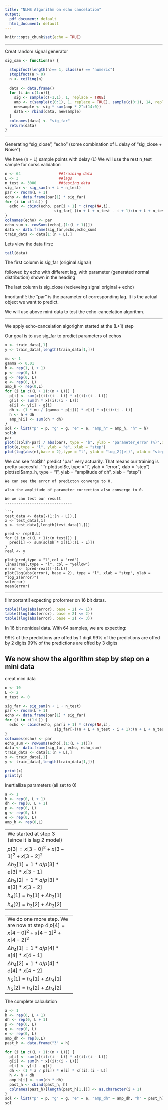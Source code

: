 ---
title: "NLMS Algorithm on echo cancelation"
output:
  pdf_document: default
  html_document: default
---

```{r setup, include=FALSE}
knitr::opts_chunk$set(echo = TRUE)
```
-------------------------

Creat random signal generator
```{r}
sig_sam <- function(n) {

  stopifnot(length(n)== 1, class(n) == "numeric")
  stopifnot(n > 0)
  n <- ceiling(n)
  
  data <- data.frame()
  for (i in c(1:n)){
    sig <- sample(c(-1,1), 1, replace = TRUE)
    amp <- c(sample(c(0:1), 1, replace = TRUE), sample(c(0:1), 14, replace = TRUE))
    newsample <- sig * sum(amp * 2^c(14:0))
    data <- rbind(data, newsample) 
  }
  colnames(data) <- "sig_far"
  return(data)
}
```
--------------------------

Generating  "sig_close", "echo" (some combination of L delay of "sig_close + Noise")

We have (n + L) sample points with delay (L)
We will use the rest n_test sample for corss validation
```{r}
n <- 64                 ##training data
L <- 3                  ##lags
n_test <- 3000          ##testing data
sig_far <- sig_sam(n + L + n_test)
par <- rnorm(L + 1)
echo <- data.frame(par[1] * sig_far)
for (i in c(1:L)) {
  echo <- cbind(echo, par[i + 1] * c(rep(NA,i), 
                      sig_far[-((n + L + n_test - i + 1):(n + L + n_test)),]))# + (rnorm(1, mean = 0, sd = 1)))
}
colnames(echo) <- par
echo_sum <- rowSums(echo[,(1:(L + 1))])
data <- data.frame(sig_far,echo,echo_sum)
train_data <- data[1:(n + L),]
```
Lets view the data first:
```{r}
tail(data)
```
The first column is sig_far (original signal)

followed by echo with different lag, with parameter (generated normal distribution) shown in the heading

The last column is sig_close (recieveing signal original + echo)

Imoritant!!: the "par" is the parameter of corresponding lag. It is the actual object we want to predict.

We will use above mini-data to test the echo-cancelation algorithm.

-------------------------

We apply echo-cancelation algorighm started at the (L+1) step

Our goal is to use sig_far to predict parameters of echos
```{r}
x <- train_data[,1]
y <- train_data[,length(train_data[1,])]

mu <- 1
gamma <- 0.01
h <- rep(1, L + 1)
p <- rep(0, L)
g <- rep(0, L)
e <- rep(0, L)
amp_h <- rep(0,L)
for (i in c((L + 1):(n + L))) {
  p[i] <- sum(x[(i):(i - L)] * x[(i):(i - L)])
  g[i] <- sum(h * x[(i):(i - L)])
  e[i] <- y[i] - g[i]
  dh <- (1 * mu / (gamma + p[i])) * e[i] * x[(i):(i - L)]
  h <- h + dh
  amp_h[i] <- sum(dh * dh)
}
sol <- list("p" = p, "g" = g, "e" = e, "amp_h" = amp_h, "h" = h)
sol$h
par
plot((sol$h-par) / abs(par), type = "b", ylab = "parameter_error (%)",xlab = "lag")
plot(e,type = "l", ylab = "e", xlab = "step")
plot(log(abs(e),base = 2),type = "l", ylab = "log_2(|e|)", xlab = "step")
```
We can see "sol$h" predict "par" very actuarily. That means our training is pretty succesful.
```{r}
plot(sol$e, type = "l", ylab = "error", xlab = "step")
plot(sol$amp_h, type = "l", ylab = "amplitude of dh", xlab = "step")
```
We can see the error of predicton converge to 0.

also the amplitude of parameter correction also converge to 0.

We we can test our result
------------------------------

```{r}
test_data <- data[-(1:(n + L)),]
x <- test_data[,1]
y <- test_data[,length(test_data[1,])]

pred <- rep(0,L)
for (i in c((L + 1):(n_test))) {
  pred[i] <- sum(sol$h * x[(i):(i - L)])
}
real <- y 

plot(pred,type = "l",col = "red")
lines(real,type = "l", col = "yellow")
error <- (pred-real)[-(1:L)]
plot(log(abs(error), base = 2), type = "l", xlab = "step", ylab = "log_2(error)")
sd(error)
mean(error)
```
-------------------------------

!!Important!! expecting proformer on 16 bit datas.
```{r}
table((log(abs(error), base = 2) <= 1))
table((log(abs(error), base = 2) <= 2))
table((log(abs(error), base = 2) <= 3))
```
In 16 bit nonideal data. With 64 samples, we are expecting:

99% of the predictions are offed by 1 digit
99% of the predictions are offed by 2 digits
99% of the predictions are offed by 3 digits

We now show the algorithm step by step on a mini data
-------------------------------
creat mini data
```{r}
n <- 10
L <- 2
n_test <- 0

sig_far <- sig_sam(n + L + n_test)
par <- rnorm(L + 1)
echo <- data.frame(par[1] * sig_far)
for (i in c(1:L)) {
  echo <- cbind(echo, par[i + 1] * c(rep(NA,i), 
                      sig_far[-((n + L + n_test - i + 1):(n + L + n_test)),]) + rnorm(1) * 10^15)
}
colnames(echo) <- par
echo_sum <- rowSums(echo[,(1:(L + 1))])
data <- data.frame(sig_far, echo, echo_sum)
train_data <- data[1:(n + L),]
x <- train_data[,1]
y <- train_data[,length(train_data[1,])]

print(x)
print(y)
```
Inertiallize parameters (all set to 0)
```{r}

a <- 1
h <- rep(0, L + 1)
dh <- rep(0, L + 1)
p <- rep(0, L)
g <- rep(0, L)
e <- rep(0, L)
amp_h <- rep(0,L)
```
----------------------------
We started at step 3 (since it is lag 2 model)

$p[3] = x[3 - 0]^2 + x[3 - 1]^2 + x[3 - 2]^2$
```{r echo=FALSE}
p[3] <- x[3 - 0]^2 + x[3 - 1]^2 + x[3 - 2]^2
print(c("p[3]=",p[3]))
```
$g[3] = h_3[0] * x[3 - 0] + h_3[1] * x[3 - 1] + h_3[2] * x[3 - 2]$
```{r echo=FALSE}
g[3] <- h[1] * x[3 - 0] + h[2] * x[3 - 1] + h[3] * x[3 - 2]
print(c("g[3]=",g[3]))
```
$e[3] = y[3] - g[3]$
```{r echo=FALSE}
e[3] <- y[3] - g[3]
print(c("e[3]=",e[3]))
```
$\Delta h_3[0] = 1 * a / p[3] * e[3] * x[3 - 0]$

$\Delta h_3[1] = 1 * a / p[3] * e[3] * x[3 - 1]$

$\Delta h_3[2] = 1 * a / p[3] * e[3] * x[3 - 2]$
```{r echo=FALSE}
dh[1] = 1 * a / p[3] * e[3] * x[3 - 0]
dh[2] = 1 * a / p[3] * e[3] * x[3 - 1]
dh[3] = 1 * a / p[3] * e[3] * x[3 - 2]
print(c("dh_3[0]=",dh[1]))
print(c("dh_3[1]=",dh[2]))
print(c("dh_3[2]=",dh[3]))
```
$h_4[1] = h_3[0] + \Delta h_3[0]$

$h_4[1] = h_3[1] + \Delta h_3[1]$

$h_4[2] = h_3[2] + \Delta h_3[2]$
```{r echo=FALSE}
h[1] = h[1] + dh[1]
h[2] = h[2] + dh[2]
h[3] = h[3] + dh[3]
print(c("h_4[0]=",h[1]))
print(c("h_4[1]=",h[2]))
print(c("h_4[2]=",h[3]))
```
------------------------------
------------------------------
We do one more step. We are now at step 4
$p[4] = x[4 - 0]^2 + x[4 - 1]^2 + x[4 - 2]^2$
```{r echo=FALSE}
p[4] <- x[4 - 0]^2 + x[4 - 1]^2 + x[4 - 2]^2
print(c("p[4]=",p[4]))
```
$g[4] = h_4[0] * x[4 - 0] + h_4[1] * x[4 - 1] + h_4[2] * x[4 - 2]$
```{r echo=FALSE}
g[4] <- h[1] * x[4 - 0] + h[2] * x[4 - 1] + h[3] * x[4 - 2]
print(c("g[4]=",g[4]))
```
$e[4] = y[4] - g[4]$
```{r echo=FALSE}
e[4] <- y[4] - g[4]
print(c("e[4]=",e[4]))
```
$\Delta h_4[0] = 1 * a / p[4] * e[4] * x[4 - 0]$

$\Delta h_4[1] = 1 * a / p[4] * e[4] * x[4 - 1]$

$\Delta h_4[2] = 1 * a / p[4] * e[4] * x[4 - 2]$
```{r echo=FALSE}
dh[1] = 1 * a / p[4] * e[4] * x[4 - 0]
dh[2] = 1 * a / p[4] * e[4] * x[4 - 1]
dh[3] = 1 * a / p[4] * e[4] * x[4 - 2]
print(c("dh_4[0]=",dh[1]))
print(c("dh_4[1]=",dh[2]))
print(c("dh_4[2]=",dh[3]))
```
$h_5[1] = h_4[0] + \Delta h_4[0]$

$h_5[1] = h_4[1] + \Delta h_4[1]$

$h_5[2] = h_4[2] + \Delta h_4[2]$
```{r echo=FALSE}
h[1] = h[1] + dh[1]
h[2] = h[2] + dh[2]
h[3] = h[3] + dh[3]
print(c("h_5[0]=",h[1]))
print(c("h_5[1]=",h[2]))
print(c("h_5[2]=",h[3]))
```
--------------------------------
The complete calculation
```{r echo=FALSE}
a <- 1
h <- rep(0, L + 1)
dh <- rep(0, L + 1)
p <- rep(0, L)
g <- rep(0, L)
e <- rep(0, L)
amp_dh <- rep(0,L)
past_h <- data.frame("3" = h)

for (i in c((L + 1):(n + L))) {
  p[i] <- sum(x[(i):(i - L)] * x[(i):(i - L)])
  g[i] <- sum(h * x[(i):(i - L)])
  e[i] <- y[i] - g[i]
  dh <- (1 * a / p[i]) * e[i] * x[(i):(i - L)]
  h <- h + dh
  amp_h[i] <- sum(dh * dh)
  past_h <- cbind(past_h, h)
  colnames(past_h)[length(past_h[1,])] <- as.character(i + 1)
}
sol <- list("p" = p, "g" = g, "e" = e, "amp_dh" = amp_dh, "h" = past_h)
sol
```
